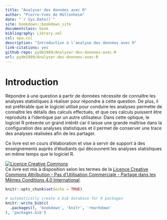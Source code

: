 --- 
title: "Analyser des données avec R"
author: "Pierre-Yves de Müllenheim"
date: "`r Sys.Date()`"
site: bookdown::bookdown_site
documentclass: book
bibliography: Library.xml
csl: apa.csl
description: "Introduction à l'analyse des données avec R"
link-citations: yes
github-repo: pydm1989/Analyser-des-donnees-avec-R
url: pydm1989/Analyser-des-donnees-avec-R
---

# Introduction {-}
Répondre à une question à partir de données nécessite de connaître les analyses statistiques à réaliser pour répondre à cette question. De plus, il est préférable que le logiciel utilisé pour conduire les analyses permette de connaître les détails des calculs effectués, et que ces calculs puissent être reproduits à l'identique par un autre utilisateur. Dans cette optique, le logiciel R présente un grand intérêt car il laisse une grande maîtrise dans la configuration des analyses statistiques et il permet de conserver une trace des analyses réalisées afin de les partager. 

Ce livre est en cours d'élaboration et vise à servir de support à des enseignements auprès d'étudiants qui découvrent les analyses statistiques en même temps que le logiciel R.


<a rel="license" href="http://creativecommons.org/licenses/by-nc-sa/4.0/"><img alt="Licence Creative Commons" style="border-width:0" src="https://i.creativecommons.org/l/by-nc-sa/4.0/88x31.png" /></a><br />Ce livre est mis à disposition selon les termes de la <a rel="license" href="http://creativecommons.org/licenses/by-nc-sa/4.0/">Licence Creative Commons Attribution - Pas d’Utilisation Commerciale - Partage dans les Mêmes Conditions 4.0 International</a>.


```{r setup, include = FALSE}
knitr::opts_chunk$set(echo = TRUE)
```

```{r include=FALSE}
# automatically create a bib database for R packages
knitr::write_bib(c(
  .packages(), 'bookdown', 'knitr', 'rmarkdown'
), 'packages.bib')
```
